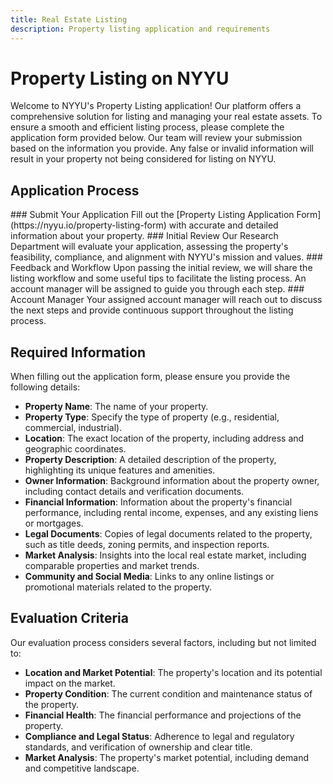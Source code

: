 ```yaml
---
title: Real Estate Listing
description: Property listing application and requirements
---
```



# Property Listing on NYYU

Welcome to NYYU's Property Listing application! Our platform offers a comprehensive solution for listing and managing your real estate assets. To ensure a smooth and efficient listing process, please complete the application form provided below. Our team will review your submission based on the information you provide. Any false or invalid information will result in your property not being considered for listing on NYYU.

## Application Process

<Steps>
<Step>
### Submit Your Application
Fill out the [Property Listing Application Form](https://nyyu.io/property-listing-form) with accurate and detailed information about your property.
</Step>

<Step>
### Initial Review
Our Research Department will evaluate your application, assessing the property's feasibility, compliance, and alignment with NYYU's mission and values.
</Step>

<Step>
### Feedback and Workflow
Upon passing the initial review, we will share the listing workflow and some useful tips to facilitate the listing process. An account manager will be assigned to guide you through each step.
</Step>

<Step>
### Account Manager
Your assigned account manager will reach out to discuss the next steps and provide continuous support throughout the listing process.
</Step>

</Steps>

## Required Information

When filling out the application form, please ensure you provide the following details:

- **Property Name**: The name of your property.
- **Property Type**: Specify the type of property (e.g., residential, commercial, industrial).
- **Location**: The exact location of the property, including address and geographic coordinates.
- **Property Description**: A detailed description of the property, highlighting its unique features and amenities.
- **Owner Information**: Background information about the property owner, including contact details and verification documents.
- **Financial Information**: Information about the property's financial performance, including rental income, expenses, and any existing liens or mortgages.
- **Legal Documents**: Copies of legal documents related to the property, such as title deeds, zoning permits, and inspection reports.
- **Market Analysis**: Insights into the local real estate market, including comparable properties and market trends.
- **Community and Social Media**: Links to any online listings or promotional materials related to the property.

## Evaluation Criteria

Our evaluation process considers several factors, including but not limited to:

- **Location and Market Potential**: The property's location and its potential impact on the market.
- **Property Condition**: The current condition and maintenance status of the property.
- **Financial Health**: The financial performance and projections of the property.
- **Compliance and Legal Status**: Adherence to legal and regulatory standards, and verification of ownership and clear title.
- **Market Analysis**: The property's market potential, including demand and competitive landscape.